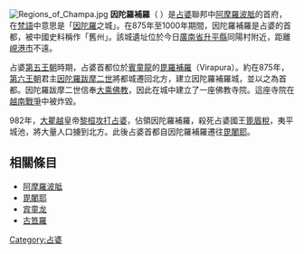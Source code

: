 {{unreferenced|time=2014-03-19T05:28:40+00:00}}
[[File:Regions_of_Champa.jpg|thumb]]
'''因陀羅補羅'''（{{lang-sa|इन्द्रपुर}} {{IAST|''Indrapura''}}）是[[占婆|占婆]]聯邦中[[阿摩羅波胝_(占婆)|阿摩羅波胝]]的首府，在[[梵語|梵語]]中意思是「[[因陀羅|因陀羅]]之城」。在875年至1000年期間，因陀羅補羅是占婆的首都，被中國史料稱作「舊州」。該城遺址位於今日[[廣南省|廣南省]][[升平縣|升平縣]]同陽村附近，距離[[峴港市|峴港市]]不遠。

占婆[[環王|第五王朝]]時期，占婆首都位於[[賓童龍|賓童龍]]的[[毘羅補羅|毘羅補羅]]（Virapura）。約在875年，[[第六王朝_(占婆)|第六王朝]]君主[[因陀罗跋摩二世_(占婆)|因陀羅跋摩二世]]將都城遷回北方，建立因陀羅補羅城，並以之為首都。因陀羅跋摩二世信奉[[大乘佛教|大乘佛教]]，因此在城中建立了一座佛教寺院。這座寺院在[[越南戰爭|越南戰爭]]中被炸毀。

982年，[[大瞿越|大瞿越]]皇帝[[黎桓|黎桓]][[越占戰爭_(982年)|攻打占婆]]，佔領因陀羅補羅，殺死占婆國王[[篦眉稅|篦眉稅]]，夷平城池，將大量人口擄到北方。此後占婆首都自因陀羅補羅遷往[[毘闍耶_(占婆)|毘闍耶]]。

==相關條目==
*[[阿摩羅波胝_(占婆)|阿摩羅波胝]]
*[[毘闍耶_(占婆)|毘闍耶]]
*[[宾童龙|宾童龙]]
*[[古笪羅|古笪羅]]

[[Category:占婆|Category:占婆]]